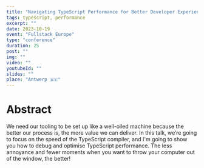 ```yaml
---
title: "Navigating TypeScript Performance for Better Developer Experience"
tags: typescript, performance
excerpt: ""
date: 2023-10-19
event: "Fullstack Europe"
type: "conference"
duration: 25
post: ""
img: ""
video: ""
youtubeId: ""
slides: ""
place: "Antwerp 🇧🇪"
---
```


# Abstract

We need our tooling to be set up like a well-oiled machine because the better
our process is, the more value we can deliver. In this talk, we’re going to
focus on the speed of the TypeScript compiler, and I'm going to show you how to
debug and optimise TypeScript performance. The less annoyance and fewer moments
when you want to throw your computer out of the window, the better!
